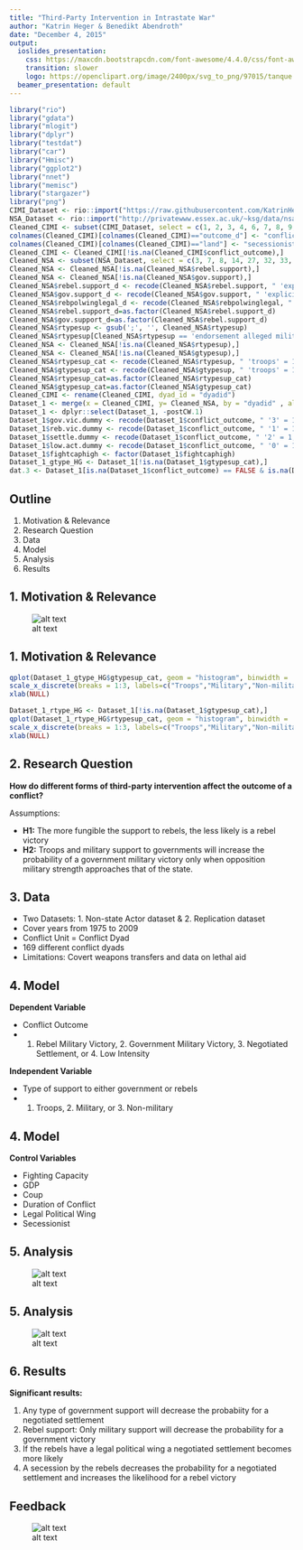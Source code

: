 ```yaml
---
title: "Third-Party Intervention in Intrastate War"
author: "Katrin Heger & Benedikt Abendroth"
date: "December 4, 2015"
output:
  ioslides_presentation:
    css: https://maxcdn.bootstrapcdn.com/font-awesome/4.4.0/css/font-awesome.min.css
    transition: slower
    logo: https://openclipart.org/image/2400px/svg_to_png/97015/tanque.png
  beamer_presentation: default
---
```


```r
library("rio")
library("gdata")
library("mlogit")
library("dplyr")
library("testdat")
library("car")
library("Hmisc")
library("ggplot2")
library("nnet")
library("memisc")
library("stargazer")
library("png")
CIMI_Dataset <- rio::import("https://raw.githubusercontent.com/KatrinHeger/CollaborativeResearchProject/master/Data_Gathering/CIMI.csv")
NSA_Dataset <- rio::import("http://privatewww.essex.ac.uk/~ksg/data/nsa_v3.4_21November2013.asc", format = "tsv")
Cleaned_CIMI <- subset(CIMI_Dataset, select = c(1, 2, 3, 4, 6, 7, 8, 9, 10, 20, 21, 22, 23, 24, 25))
colnames(Cleaned_CIMI)[colnames(Cleaned_CIMI)=="outcome_d"] <- "conflict_outcome"
colnames(Cleaned_CIMI)[colnames(Cleaned_CIMI)=="land"] <- "secessionist"
Cleaned_CIMI <- Cleaned_CIMI[!is.na(Cleaned_CIMI$conflict_outcome),]
Cleaned_NSA <- subset(NSA_Dataset, select = c(3, 7, 8, 14, 27, 32, 33, 35, 36))
Cleaned_NSA <- Cleaned_NSA[!is.na(Cleaned_NSA$rebel.support),]
Cleaned_NSA <- Cleaned_NSA[!is.na(Cleaned_NSA$gov.support),]
Cleaned_NSA$rebel.support_d <- recode(Cleaned_NSA$rebel.support, " 'explicit' = 1;'no' = 0;'alleged' = 0 ")
Cleaned_NSA$gov.support_d <- recode(Cleaned_NSA$gov.support, " 'explicit' = 1;'no' = 0;'alleged' = 0 ")
Cleaned_NSA$rebpolwinglegal_d <- recode(Cleaned_NSA$rebpolwinglegal, " 'yes' = 1; 'no' = 0 ")
Cleaned_NSA$rebel.support_d=as.factor(Cleaned_NSA$rebel.support_d)
Cleaned_NSA$gov.support_d=as.factor(Cleaned_NSA$rebel.support_d)
Cleaned_NSA$rtypesup <- gsub(';', '', Cleaned_NSA$rtypesup)
Cleaned_NSA$rtypesup[Cleaned_NSA$rtypesup == 'endorsement alleged military'] <- NA
Cleaned_NSA <- Cleaned_NSA[!is.na(Cleaned_NSA$rtypesup),]
Cleaned_NSA <- Cleaned_NSA[!is.na(Cleaned_NSA$gtypesup),]
Cleaned_NSA$rtypesup_cat <- recode(Cleaned_NSA$rtypesup, " 'troops' = 1; 'military' = 2; 'non-military' = 3 ")
Cleaned_NSA$gtypesup_cat <- recode(Cleaned_NSA$gtypesup, " 'troops' = 1; 'military' = 2; 'non-military' = 3 ")
Cleaned_NSA$rtypesup_cat=as.factor(Cleaned_NSA$rtypesup_cat)
Cleaned_NSA$gtypesup_cat=as.factor(Cleaned_NSA$gtypesup_cat)
Cleaned_CIMI <- rename(Cleaned_CIMI, dyad_id = "dyadid")
Dataset_1 <- merge(x = Cleaned_CIMI, y= Cleaned_NSA, by = "dyadid" , all = TRUE)
Dataset_1 <- dplyr::select(Dataset_1, -postCW.1)
Dataset_1$gov.vic.dummy <- recode(Dataset_1$conflict_outcome, " '3' = 1; '0' = 0; '1' = 0; '2' = 0 ")
Dataset_1$reb.vic.dummy <- recode(Dataset_1$conflict_outcome, " '1' = 1; '0' = 0; '2' = 0; '3' = 0 ")
Dataset_1$settle.dummy <- recode(Dataset_1$conflict_outcome, " '2' = 1; '0' = 0; '1' = 0; '3' = 0 ")
Dataset_1$low.act.dummy <- recode(Dataset_1$conflict_outcome, " '0' = 1; '1' = 0; '2' = 0; '3' = 0 ")
Dataset_1$fightcaphigh <- factor(Dataset_1$fightcaphigh)
Dataset_1_gtype_HG <- Dataset_1[!is.na(Dataset_1$gtypesup_cat),]
dat.3 <- Dataset_1[is.na(Dataset_1$conflict_outcome) == FALSE & is.na(Dataset_1$gtypesup_cat) == FALSE & is.na(Dataset_1$rtypesup_cat) == FALSE & is.na(Dataset_1$mi_fightcap) == FALSE & is.na(Dataset_1$lngdp) == FALSE & is.na(Dataset_1$coup) == FALSE & is.na(Dataset_1$lnyears) == FALSE & is.na(Dataset_1$rebpolwinglegal) == FALSE & is.na(Dataset_1$secessionist) == FALSE, ]
```

## Outline

1. Motivation & Relevance
2. Research Question
3. Data
4. Model
5. Analysis
6. Results

## 1. Motivation & Relevance

![alt text](https://raw.githubusercontent.com/KatrinHeger/CollaborativeResearchProject/master/Presentation/rsz_266314_1armed-conflict-by-type-1946-2014jpg.jpg)

## 1. Motivation & Relevance {.flexbox .vcenter}
<div class="columns-2">
```r
qplot(Dataset_1_gtype_HG$gtypesup_cat, geom = "histogram", binwidth = .5, main = "Frequency of Government Support Types", xlab = "Support Types", ylab = "Frequency", alpha = I(.9), fill = I("lightgreen")) + 
scale_x_discrete(breaks = 1:3, labels=c("Troops","Military","Non-military")) +
xlab(NULL)
```

```r
Dataset_1_rtype_HG <- Dataset_1[!is.na(Dataset_1$gtypesup_cat),]
qplot(Dataset_1_rtype_HG$rtypesup_cat, geom = "histogram", binwidth = .5, main = "Frequency of Rebel Support Types", xlab = "Support Types", ylab = "Frequency", alpha = I(.9), fill = I("brown")) + 
scale_x_discrete(breaks = 1:3, labels=c("Troops","Military","Non-military")) +
xlab(NULL)
```
</div>

## 2. Research Question

**How do different forms of third-party intervention affect the outcome of a conflict?**

Assumptions:

* **H1:** The more fungible the support to rebels, the less likely is a rebel victory
* **H2:** Troops and military support to governments will increase the probability of a government military victory only when opposition military strength approaches that of the state.

## 3. Data

- Two Datasets: 1. Non-state Actor dataset & 2. Replication dataset
- Cover years from 1975 to 2009
- Conflict Unit = Conflict Dyad
- 169 different conflict dyads
- Limitations: Covert weapons transfers and data on lethal aid

## 4. Model

**Dependent Variable**

- Conflict Outcome
- 1. Rebel Military Victory, 2. Government Military Victory, 3. Negotiated Settlement, or 4. Low Intensity

**Independent Variable**

- Type of support to either government or rebels
- 1. Troops, 2. Military, or 3. Non-military

## 4. Model

**Control Variables**

* Fighting Capacity
* GDP
* Coup
* Duration of Conflict
* Legal Political Wing
* Secessionist

## 5. Analysis

![alt text](https://raw.githubusercontent.com/KatrinHeger/CollaborativeResearchProject/master/Assignment3_Data-Analysis/rsz_3table_1.png)

## 5. Analysis

![alt text](https://raw.githubusercontent.com/KatrinHeger/CollaborativeResearchProject/master/Assignment3_Data-Analysis/rsz_3table_2.png)

## 6. Results {.smaller}

**Significant results:**

1. Any type of government support will decrease the probabiity for a negotiated settlement
2. Rebel support: Only military support will decrease the probability for a government victory
3. If the rebels have a legal political wing a negotiated settlement becomes more likely
4. A secession by the rebels decreases the probability for a negotiated settlement and increases the likelihood for a rebel victory

## Feedback {.flexbox .vcenter}

![alt text](https://www.valuiza.com/assets/images/customer_feedback.png)